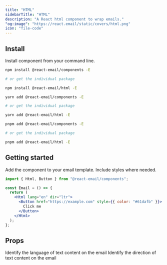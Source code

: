 ```yaml
---
title: "HTML"
sidebarTitle: "HTML"
description: "A React html component to wrap emails."
"og:image": "https://react.email/static/covers/html.png"
icon: "file-code"
---
```



## Install

Install component from your command line.

<CodeGroup>

```sh npm
npm install @react-email/components -E

# or get the individual package

npm install @react-email/html -E
```

```sh yarn
yarn add @react-email/components -E

# or get the individual package

yarn add @react-email/html -E
```

```sh pnpm
pnpm add @react-email/components -E

# or get the individual package

pnpm add @react-email/html -E
```

</CodeGroup>

## Getting started

Add the component to your email template. Include styles where needed.

```jsx
import { Html, Button } from "@react-email/components";

const Email = () => {
  return (
    <Html lang="en" dir="ltr">
      <Button href="https://example.com" style={{ color: "#61dafb" }}>
        Click me
      </Button>
    </Html>
  );
};
```

## Props

<ResponseField name="lang" type="string" default="en">
  Identify the language of text content on the email
</ResponseField>
<ResponseField name="dir" type="string" default="ltr">
  Identify the direction of text content on the email
</ResponseField>

<Support/>
